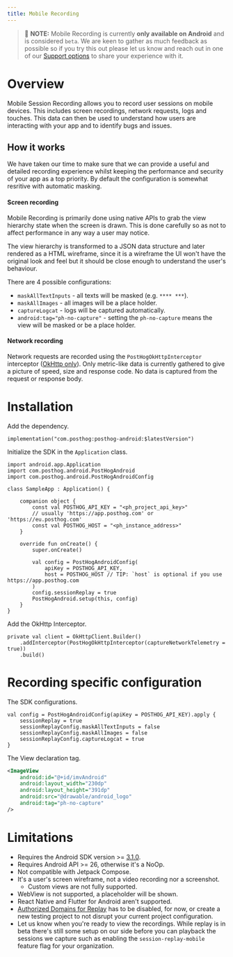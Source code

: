 ```yaml
---
title: Mobile Recording
---
```


> 🚧 **NOTE:** Mobile Recording is currently **only available on Android** and is considered `beta`. We are keen to gather as much feedback as possible so if you try this out please let us know and reach out in one of our [Support options](/support-options) to share your experience with it.


# Overview

Mobile Session Recording allows you to record user sessions on mobile devices. This includes screen recordings, network requests, logs and touches. This data can then be used to understand how users are interacting with your app and to identify bugs and issues.

## How it works

We have taken our time to make sure that we can provide a useful and detailed recording experience whilst keeping the performance and security of your app as a top priority. By default the configuration is somewhat resritive with automatic masking.

#### Screen recording

Mobile Recording is primarily done using native APIs to grab the view hierarchy state when the screen is drawn. This is done carefully so as not to affect performance in any way a user may notice.

The view hierarchy is transformed to a JSON data structure and later rendered as a HTML wireframe, since it is a wireframe the UI won't have the original look and feel but it should be close enough to understand the user's behaviour.

There are 4 possible configurations:
* `maskAllTextInputs` - all texts will be masked (e.g. `**** ***`).
* `maskAllImages` - all images will be a place holder.
* `captureLogcat` - logs will be captured automatically.
* `android:tag="ph-no-capture"` - setting the `ph-no-capture` means the view will be masked or be a place holder.

#### Network recording

Network requests are recorded using the `PostHogOkHttpInterceptor` interceptor ([OkHttp only](https://github.com/square/okhttp/)). Only metric-like data is currently gathered to give a picture of speed, size and response code. No data is captured from the request or response body.

# Installation

Add the dependency.

```gradle_kotlin file=app/build.gradle.kts
implementation("com.posthog:posthog-android:$latestVersion")
```

Initialize the SDK in the `Application` class.

```android_kotlin
import android.app.Application
import com.posthog.android.PostHogAndroid
import com.posthog.android.PostHogAndroidConfig

class SampleApp : Application() {

    companion object {
        const val POSTHOG_API_KEY = "<ph_project_api_key>"
        // usually 'https://app.posthog.com' or 'https://eu.posthog.com'
        const val POSTHOG_HOST = "<ph_instance_address>"
    }

    override fun onCreate() {
        super.onCreate()

        val config = PostHogAndroidConfig(
            apiKey = POSTHOG_API_KEY,
            host = POSTHOG_HOST // TIP: `host` is optional if you use https://app.posthog.com
        )
        config.sessionReplay = true
        PostHogAndroid.setup(this, config)
    }
}
```

Add the OkHttp Interceptor.

```android_kotlin
private val client = OkHttpClient.Builder()
    .addInterceptor(PostHogOkHttpInterceptor(captureNetworkTelemetry = true))
    .build()
```

# Recording specific configuration

The SDK configurations.

```android_kotlin
val config = PostHogAndroidConfig(apiKey = POSTHOG_API_KEY).apply {
    sessionReplay = true
    sessionReplayConfig.maskAllTextInputs = false
    sessionReplayConfig.maskAllImages = false
    sessionReplayConfig.captureLogcat = true
}
```

The View declaration tag.

```xml
<ImageView
    android:id="@+id/imvAndroid"
    android:layout_width="230dp"
    android:layout_height="391dp"
    android:src="@drawable/android_logo"
    android:tag="ph-no-capture"
/>
```

# Limitations

* Requires the Android SDK version >= [3.1.0](https://github.com/PostHog/posthog-android/releases/tag/3.1.0).
* Requires Android API >= 26, otherwise it's a NoOp.
* Not compatible with Jetpack Compose.
* It's a user's screen wireframe, not a video recording nor a screenshot.
  * Custom views are not fully supported.
* WebView is not supported, a placeholder will be shown.
* React Native and Flutter for Android aren't supported.
* [Authorized Domains for Replay](https://us.posthog.com/settings/project-replay#replay-authorized-domains) has to be disabled, for now, or create a new testing project to not disrupt your current project configuration.
* Let us know when you're ready to view the recordings. While replay is in beta there's still some setup on our side before you can playback the sessions we capture such as enabling the `session-replay-mobile` feature flag for your organization.
